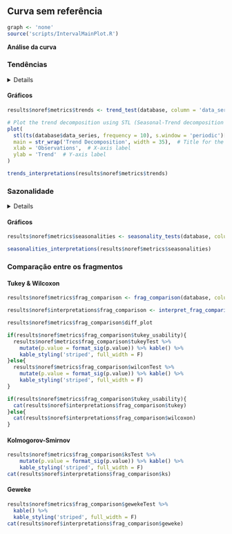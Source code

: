## Curva sem referência {.tabset .tabset-fade .tabset-pills}

```r
graph <- 'none'
source('scripts/IntervalMainPlot.R')
```

**Análise da curva**

### Tendências
<details>
> A tendência de uma curva é definida com base em seu crescimento/decrescimento em um determinado segmento. Isto é, para esse segmento estabelecido, a tendência indica se a curva cresce, decresce ou permanece estável.
</details>
#### **Gráficos**

```r
results$noref$metrics$trends <- trend_test(database, column = 'data_series')
```

```r
# Plot the trend decomposition using STL (Seasonal-Trend decomposition using Loess)
plot(
  stl(ts(database$data_series, frequency = 10), s.window = 'periodic')[["time.series"]][, 2],
  main = str_wrap('Trend Decomposition', width = 35),  # Title for the plot
  xlab = 'Observations',  # X-axis label
  ylab = 'Trend'  # Y-axis label
)

trends_interpretations(results$noref$metrics$trends)
```

### Sazonalidade
<details>
>Sazonalidade é a presença de padrões recorrentes nos dados ao longo de intervalos específicos, como dias, semanas ou meses, que se repetem com uma frequência definida. Esses padrões indicam que há algum fator cíclico influenciando a variação dos dados em determinados períodos. Identificar a sazonalidade e suas possíveis frequências é crucial, pois permite reconhecer essas flutuações regulares e diferenciá-las de outros tipos de variação, como tendências ou ruídos. A análise da frequência dos ciclos sazonais nos ajuda a prever comportamentos posteriores e ajustar modelos de acordo com as variações esperadas.
</details>
  
#### **Gráficos**

<!-- <details> -->
<!--   <summary>Click to See</summary> -->
```r
results$noref$metrics$seasonalities <- seasonality_tests(database, column = 'data_series')
```
<!-- </details>  -->

```r
seasonalities_interpretations(results$noref$metrics$seasonalities)
```

### Comparação entre os fragmentos

#### Tukey & Wilcoxon

```r
results$noref$metrics$frag_comparison <- frag_comparison(database, column = 'data_series')

results$noref$interpretations$frag_comparison <- interpret_frag_comparison(ComparisonMetrics = results$noref$metrics$frag_comparison)
```

```r
results$noref$metrics$frag_comparison$diff_plot
```

```r
if(results$noref$metrics$frag_comparison$tukey_usability){
  results$noref$metrics$frag_comparison$tukeyTest %>% 
    mutate(p.value = format_sig(p.value)) %>% kable() %>% 
    kable_styling('striped', full_width = F)
}else{
  results$noref$metrics$frag_comparison$wilconTest %>% 
    mutate(p.value = format_sig(p.value)) %>% kable() %>%
    kable_styling('striped', full_width = F)
}
```

```r
if(results$noref$metrics$frag_comparison$tukey_usability){
  cat(results$noref$interpretations$frag_comparison$tukey)
}else{
  cat(results$noref$interpretations$frag_comparison$wilcoxon)
}
```

#### Kolmogorov-Smirnov

```r
results$noref$metrics$frag_comparison$ksTest %>% 
    mutate(p.value = format_sig(p.value)) %>% kable() %>%
    kable_styling('striped', full_width = F)
cat(results$noref$interpretations$frag_comparison$ks)
```

#### Geweke

```r
results$noref$metrics$frag_comparison$gewekeTest %>% 
  kable() %>%
  kable_styling('striped', full_width = F)
cat(results$noref$interpretations$frag_comparison$geweke)
```
